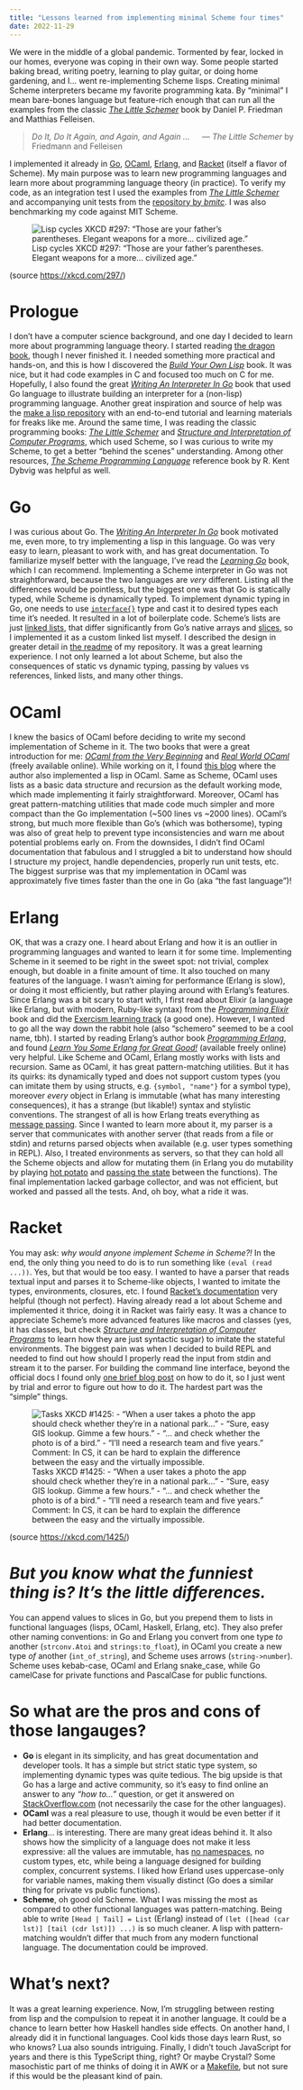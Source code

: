 ```yaml
---
title: "Lessons learned from implementing minimal Scheme four times"
date: 2022-11-29
---
```


We were in the middle of a global pandemic. Tormented by fear, locked in our homes, everyone was coping in their own way.
Some people started baking bread, writing poetry, learning to play guitar, or doing home gardening, and I...
went re-implementing Scheme lisps. Creating minimal Scheme interpreters became my favorite programming kata.
By "minimal" I mean bare-bones language but feature-rich enough that can run all the examples from the classic
*[The Little Schemer]* book by Daniel P. Friedman and Matthias Felleisen.

> *Do It, Do It Again, and Again, and Again ...*
> &emsp; — *The Little Schemer* by Friedmann and Felleisen

I implemented it already in [Go], [OCaml], [Erlang], and [Racket] (itself a flavor of Scheme).
My main purpose was to learn new programming languages and learn more about programming language theory (in practice).
To verify my code, as an integration test I used the examples from *[The Little Schemer]* and accompanying unit tests
from the [repository by *bmitc*]. I was also benchmarking my code against MIT Scheme.

![Lisp cycles XKCD #297: "Those are your father's parentheses. Elegant weapons for a more... civilized age."](https://imgs.xkcd.com/comics/lisp_cycles.png)

(source <https://xkcd.com/297/>)

# Prologue

I don't have a computer science background, and one day I decided to learn more about programming language
theory. I started reading [the dragon book], though I never finished it. I needed something more practical and hands-on,
and this is how I discovered the *[Build Your Own Lisp]* book. It was nice, but it had code examples in C and focused
too much on C for me. Hopefully, I also found the great *[Writing An Interpreter In Go]* book that used Go language to
illustrate building an interpreter for a (non-lisp) programming language. Another great inspiration and source of help
was the [make a lisp repository] with an end-to-end tutorial and learning materials for freaks like me.
Around the same time, I was reading the classic programming books: *[The Little Schemer]* and
*[Structure and Interpretation of Computer Programs]*, which used Scheme, so I was curious to write
my Scheme, to get a better "behind the scenes" understanding. Among other resources,
*[The Scheme Programming Language]* reference book by R. Kent Dybvig was helpful as well.

# Go

I was curious about Go. The *[Writing An Interpreter In Go]* book motivated me, even more, to try implementing a lisp
in this language. Go was very easy to learn, pleasant to work with, and has great documentation. To familiarize myself
better with the language, I've read the *[Learning Go]* book, which I can recommend. Implementing a Scheme interpreter
in Go was not straightforward, because the two languages are *very* different. Listing all the differences would be
pointless, but the biggest one was that Go is statically typed, while Scheme is dynamically typed. To implement dynamic
typing in Go, one needs to use [`interface{}`] type and cast it to desired types each time it's needed. It resulted
in a lot of boilerplate code. Scheme's lists are just [linked lists], that differ significantly from Go's native arrays
and [slices], so I implemented it as a custom linked list myself. I described the design in greater detail in [the readme][Go]
of my repository. It was a great learning experience. I not only learned a lot about Scheme, but also the consequences
of static vs dynamic typing, passing by values vs references, linked lists, and many other things.

# OCaml

I knew the basics of OCaml before deciding to write my second implementation of Scheme in it. The two books that were
a great introduction for me: *[OCaml from the Very Beginning]* and *[Real World OCaml]* (freely available online).
While working on it, I found [this blog] where the author also implemented a lisp in OCaml.
Same as Scheme, OCaml uses lists as a basic data structure and recursion as the default working mode, which made
implementing it fairly straightforward. Moreover, OCaml has great pattern-matching utilities that made code much simpler
and more compact than the Go implementation (~500 lines vs ~2000 lines). OCaml's strong, but much more flexible than
Go's (which was bothersome), typing was also of great help to prevent type inconsistencies and warn me about potential
problems early on. From the downsides, I didn't find OCaml documentation that fabulous and I struggled a bit to
understand how should I structure my project, handle dependencies, properly run unit tests, etc. The biggest surprise
was that my implementation in OCaml was approximately five times faster than the one in Go (aka "the fast language")!

# Erlang

OK, that was a crazy one. I heard about Erlang and how it is an outlier in programming languages and wanted to learn
it for some time. Implementing Scheme in it seemed to be right in the sweet spot: not trivial, complex enough, but
doable in a finite amount of time. It also touched on many features of the language. I wasn't aiming for
performance (Erlang is slow), or doing it most efficiently, but rather playing around with Erlang's features.
Since Erlang was a bit scary to start with, I first read about Elixir (a language like Erlang, but with modern, Ruby-like
syntax) from the *[Programming Elixir]* book and did the [Exercism learning track] (a good one). However, I wanted to
go all the way down the rabbit hole (also "schemero" seemed to be a cool name, tbh). I started by reading Erlang's
author book *[Programming Erlang]*, and found *[Learn You Some Erlang for Great Good!]* (available freely online)
very helpful. Like Scheme and OCaml, Erlang mostly works with lists and recursion. Same as OCaml, it has great
pattern-matching utilities. But it has its quirks: its dynamically typed and does not support custom types
(you can imitate them by using structs, e.g. `{symbol, "name"}` for a symbol type), moreover *every* object in Erlang
is immutable (what has many interesting consequences), it has a strange (but likable!) syntax and stylistic conventions.
The strangest of all is how Erlang treats everything as [message passing]. Since I wanted to learn more about it, my
parser is a server that communicates with another server (that reads from a file or stdin) and returns parsed objects
when available (e.g. user types something in REPL). Also, I treated environments as servers, so that they can hold
all the Scheme objects and allow for mutating them (in Erlang you do mutability by playing [hot potato] and [passing the
state] between the functions). The final implementation lacked garbage collector, and was not efficient, but worked
and passed all the tests. And, oh boy, what a ride it was.

# Racket

You may ask: *why would anyone implement Scheme in Scheme?!* In the end, the only thing you need to do is to run
something like `(eval (read ...))`. Yes, but that would be too easy. I wanted to have a parser that reads textual input
and parses it to Scheme-like objects, I wanted to imitate the types, environments, closures, etc. I found [Racket's
documentation] very helpful (though not perfect). Having already read a lot about Scheme and implemented it thrice,
doing it in Racket was fairly easy. It was a chance to appreciate Scheme's more advanced features like macros and
classes (yes, it has classes, but check *[Structure and Interpretation of Computer Programs]*
to learn how they are just syntactic sugar) to imitate the stateful environments. The biggest pain was when I decided
to build REPL and needed to find out how should I properly read the input from stdin and stream it to the parser.
For building the command line interface, beyond the official docs I found only [one brief blog post] on how to do it,
so I just went by trial and error to figure out how to do it. The hardest part was the "simple" things.

![Tasks XKCD #1425: - "When a user takes a photo the app should check whether they're in a national park..." - "Sure, easy GIS lookup. Gimme a few hours." - "... and check whether the photo is of a bird." - "I'll need a research team and five years." Comment: In CS, it can be hard to explain the difference between the easy and the virtually impossible.](https://imgs.xkcd.com/comics/tasks.png)

(source <https://xkcd.com/1425/>)

# *But you know what the funniest thing is? It's the little differences.*

You can append values to slices in Go, but you prepend them to lists
in functional languages (lisps, OCaml, Haskell, Erlang, etc). They also prefer other naming conventions: in Go and Erlang
you convert from one type *to* another (`strconv.Atoi` and `strings:to_float`), in OCaml you create a new type *of*
another (`int_of_string`), and Scheme uses arrows (`string->number`). Scheme uses kebab-case, OCaml and Erlang snake_case,
while Go camelCase for private functions and PascalCase for public functions.

# So what are the pros and cons of those langauges?

* **Go** is elegant in its simplicity, and has great documentation and developer tools. It has a simple but strict static
   type system, so implementing dynamic types was quite tedious. The big upside is that Go has a large and active
   community, so it's easy to find online an answer to any *"how to..."* question, or get it answered on
   [StackOverflow.com](http://www.stackoverflow.com) (not necessarily the case for the other languages).
* **OCaml** was a real pleasure to use, though it would be even better if it had better documentation.
* **Erlang**... is interesting. There are many great ideas behind it. It also shows how the simplicity of a language does
   not make it less expressive: all the values are immutable, has [no namespaces], no custom types, etc, while being
   a language designed for building complex, concurrent systems. I liked how Erland uses uppercase-only for variable
   names, making them visually distinct (Go does a similar thing for private vs public functions).
* **Scheme**, oh good old Scheme. What I was missing the most as compared to other functional languages was pattern-matching.
   Being able to write `[Head | Tail] = List` (Erlang) instead of `(let ([head (car lst)] [tail (cdr lst)]) ...)` is
   so much cleaner. A lisp with pattern-matching wouldn't differ that much from any modern functional language. The
   documentation could be improved.

# What's next?

It was a great learning experience. Now, I'm struggling between resting from lisp and the compulsion to repeat it in
another language. It could be a chance to learn better how Haskell handles side effects. On another hand, I already did
it in functional languages. Cool kids those days learn Rust, so who knows? Lua also sounds intriguing.
Finally, I didn't touch JavaScript for years and there is this TypeScript thing, right? Or maybe Crystal?
Some masochistic part of me thinks of doing it in AWK or a [Makefile], but not sure if this would be the pleasant kind
of pain.

 [The Little Schemer]: https://www.goodreads.com/book/show/548914.The_Little_Schemer
 [Go]: https://github.com/twolodzko/gosch
 [OCaml]: https://github.com/twolodzko/loco
 [Erlang]: https://github.com/twolodzko/schemero
 [Racket]: https://github.com/twolodzko/schsch
 [repository by *bmitc*]: https://github.com/bmitc/the-little-schemer
 [the dragon book]: https://www.goodreads.com/book/show/703102.Compilers
 [Build Your Own Lisp]: https://www.goodreads.com/book/show/21857827-build-your-own-lisp
 [Writing An Interpreter In Go]: https://www.goodreads.com/book/show/32681092-writing-an-interpreter-in-go
 [Structure and Interpretation of Computer Programs]: https://www.goodreads.com/book/show/43713.Structure_and_Interpretation_of_Computer_Programs
 [The Scheme Programming Language]: https://www.scheme.com/tspl4/
 [Learning Go]: https://www.goodreads.com/book/show/55841848-learning-go
 [`interface{}`]: https://golangdocs.com/interfaces-in-golang
 [linked lists]: https://en.wikipedia.org/wiki/Linked_list
 [slices]: https://go.dev/blog/slices-intro
 [Real World OCaml]: https://dev.realworldocaml.org/
 [OCaml from the Very Beginning]: https://www.goodreads.com/book/show/18212242-ocaml-from-the-very-beginning
 [this blog]: https://bernsteinbear.com/blog/lisp/00_fundamentals/
 [Programming Elixir]: https://www.goodreads.com/book/show/17971957-programming-elixir
 [Exercism learning track]: https://exercism.org/tracks/elixir
 [Programming Erlang]: https://www.goodreads.com/book/show/808814.Programming_Erlang
 [Learn You Some Erlang for Great Good!]: https://learnyousomeerlang.com/contents
 [message passing]: https://www.erlang.org/blog/message-passing/
 [hot potato]: https://en.wikipedia.org/wiki/Hot_potato
 [passing the state]: https://learnyousomeerlang.com/more-on-multiprocessing#state-your-state
 [make a lisp repository]: https://github.com/kanaka/mal
 [Racket's documentation]: https://docs.racket-lang.org/index.html
 [no namespaces]: https://stackoverflow.com/questions/4476108/namespaces-and-records-in-erlang
 [one brief blog post]: https://jackwarren.info/posts/guides/racket/racket-command-line/
 [Makefile]: https://twolodzko.github.io/makefile-programming
